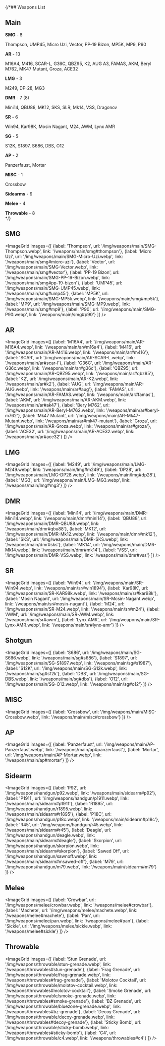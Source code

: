 

{/*## Weapons List

## Main

**SMG** - 8  

Thompson, UMP45, Micro Uzi, Vector, PP-19 Bizon, MP5K, MP9, P90

**AR** - 13  

M16A4, M416, SCAR-L, G36C, QBZ95, K2, AUG A3, FAMAS, AKM, Beryl M762, MK47 Mutant, Groza, ACE32

**LMG** - 3  

M249, DP-28, MG3

**DMR** - 7 (8)  

Mini14, QBU88, MK12, SKS, SLR, Mk14, VSS, Dragonov

**SR** - 6  

Win94, Kar98K, Mosin Nagant, M24, AWM, Lynx AMR

**SG** - 5  

S12K, S1897, S686, DBS, O12

**AP** - 2  

Panzerfaust, Mortar

**MISC** - 1

Crossbow

**Sidearms** - 9  

**Melee** - 4  

**Throwable** - 8  
*/}

## **SMG**  

<ImageGrid
  images={[
    {label: 'Thompson', url: '/img/weapons/main/SMG-Thompson.webp', link: '/weapons/main/smg#thompson'},
    {label: 'Micro Uzi', url: '/img/weapons/main/SMG-Micro-Uzi.webp', link: '/weapons/main/smg#micro-uzi'},
    {label: 'Vector', url: '/img/weapons/main/SMG-Vector.webp', link: '/weapons/main/smg#vector'},
    {label: 'PP-19 Bizon', url: '/img/weapons/main/SMG-PP-19-Bizon.webp', link: '/weapons/main/smg#pp-19-bizon'},
    {label: 'UMP45', url: '/img/weapons/main/SMG-UMP45.webp', link: '/weapons/main/smg#ump45'},
    {label: 'MP5K', url: '/img/weapons/main/SMG-MP5k.webp', link: '/weapons/main/smg#mp5k'},
    {label: 'MP9', url: '/img/weapons/main/SMG-MP9.webp', link: '/weapons/main/smg#mp9'},
    {label: 'P90', url: '/img/weapons/main/SMG-P90.webp', link: '/weapons/main/smg#p90'}
  ]}
/>

## **AR**  

<ImageGrid
  images={[
    {label: 'M16A4', url: '/img/weapons/main/AR-M16A4.webp', link: '/weapons/main/ar#m16a4'},
    {label: 'M416', url: '/img/weapons/main/AR-M416.webp', link: '/weapons/main/ar#m416'},
    {label: 'SCAR', url: '/img/weapons/main/AR-SCAR-L.webp', link: '/weapons/main/ar#scar-l'},
    {label: 'G36C', url: '/img/weapons/main/AR-G36c.webp', link: '/weapons/main/ar#g36c'},
    {label: 'QBZ95', url: '/img/weapons/main/AR-QBZ95.webp', link: '/weapons/main/ar#qbz95'},
    {label: 'K2', url: '/img/weapons/main/AR-K2.webp', link: '/weapons/main/ar#k2'},
    {label: 'AUG', url: '/img/weapons/main/AR-AUG.webp', link: '/weapons/main/ar#aug'},
    {label: 'FAMAS', url: '/img/weapons/main/AR-FAMAS.webp', link: '/weapons/main/ar#famas'},
    {label: 'AKM', url: '/img/weapons/main/AR-AKM.webp', link: '/weapons/main/ar#ak47'},
    {label: 'Bery M762', url: '/img/weapons/main/AR-Beryl-M762.webp', link: '/weapons/main/ar#beryl-m762'},
    {label: 'Mk47 Mutant', url: '/img/weapons/main/AR-Mk47-Mutant.webp', link: '/weapons/main/ar#mk47-mutant'},
    {label: 'Groza', url: '/img/weapons/main/AR-Groza.webp', link: '/weapons/main/ar#groza'},
    {label: 'ACE32', url: '/img/weapons/main/AR-ACE32.webp', link: '/weapons/main/ar#ace32'}
  ]}
/>

## **LMG**  

<ImageGrid
  images={[
    {label: 'M249', url: '/img/weapons/main/LMG-M249.webp', link: '/weapons/main/lmg#m249'},
    {label: 'DP28', url: '/img/weapons/main/LMG-DP28.webp', link: '/weapons/main/lmg#dp28'},
    {label: 'MG3', url: '/img/weapons/main/LMG-MG3.webp', link: '/weapons/main/lmg#mg3'}
  ]}
/>

## **DMR**  

<ImageGrid
  images={[
    {label: 'Mini14', url: '/img/weapons/main/DMR-Mini14.webp', link: '/weapons/main/dmr#mini14'},
    {label: 'QBU88', url: '/img/weapons/main/DMR-QBU88.webp', link: '/weapons/main/dmr#qbu88'},
    {label: 'MK12', url: '/img/weapons/main/DMR-Mk12.webp', link: '/weapons/main/dmr#mk12'},
    {label: 'SKS', url: '/img/weapons/main/DMR-SKS.webp', link: '/weapons/main/dmr#sks'},
    {label: 'MK14', url: '/img/weapons/main/DMR-Mk14.webp', link: '/weapons/main/dmr#mk14'},
    {label: 'VSS', url: '/img/weapons/main/DMR-VSS.webp', link: '/weapons/main/dmr#vss'}
  ]}
/>

## **SR**  

<ImageGrid
  images={[
    {label: 'Win94', url: '/img/weapons/main/SR-Win94.webp', link: '/weapons/main/sr#win1894'},
    {label: 'Kar98K', url: '/img/weapons/main/SR-KAR98k.webp', link: '/weapons/main/sr#kar98k'},
    {label: 'Mosin Nagant', url: '/img/weapons/main/SR-Mosin-Nagant.webp', link: '/weapons/main/sr#mosin-nagant'},
    {label: 'M24', url: '/img/weapons/main/SR-M24.webp', link: '/weapons/main/sr#m24'},
    {label: 'AWM', url: '/img/weapons/main/SR-AWM.webp', link: '/weapons/main/sr#awm'},
    {label: 'Lynx AMR', url: '/img/weapons/main/SR-Lynx-AMR.webp', link: '/weapons/main/sr#lynx-amr'}
  ]}
/>

## **Shotgun**  

<ImageGrid
  images={[
    {label: 'S686', url: '/img/weapons/main/SG-S686.webp', link: '/weapons/main/sg#s686'},
    {label: 'S1897', url: '/img/weapons/main/SG-S1897.webp', link: '/weapons/main/sg#s1987'},
    {label: 'S12K', url: '/img/weapons/main/SG-S12k.webp', link: '/weapons/main/sg#s12k'},
    {label: 'DBS', url: '/img/weapons/main/SG-DBS.webp', link: '/weapons/main/sg#dbs'},
    {label: 'O12', url: '/img/weapons/main/SG-O12.webp', link: '/weapons/main/sg#o12'}
  ]}
/>

## **MISC**  

<ImageGrid
  images={[
    {label: 'Crossbow', url: '/img/weapons/main/MISC-Crossbow.webp', link: '/weapons/main/misc#crossbow'}
  ]}
/>

## **AP**  

<ImageGrid
  images={[
    {label: 'Panzerfaust', url: '/img/weapons/main/AP-Panzerfaust.webp', link: '/weapons/main/ap#panzerfaust'},
    {label: 'Mortar', url: '/img/weapons/main/AP-Mortar.webp', link: '/weapons/main/ap#mortar'}
  ]}
/>

## **Sidearm**  

<ImageGrid
  images={[
    {label: 'P92', url: '/img/weapons/handgun/p92.webp', link: '/weapons/main/sidearm#p92'},
    {label: 'P1911', url: '/img/weapons/handgun/p1911.webp', link: '/weapons/main/sidearm#p1911'},
    {label: 'R1895', url: '/img/weapons/handgun/r1895.webp', link: '/weapons/main/sidearm#r1895'},
    {label: 'P18C', url: '/img/weapons/handgun/p18c.webp', link: '/weapons/main/sidearm#p18c'},
    {label: 'R45', url: '/img/weapons/handgun/r45.webp', link: '/weapons/main/sidearm#r45'},
    {label: 'Deagle', url: '/img/weapons/handgun/deagle.webp', link: '/weapons/main/sidearm#deagle'},
    {label: 'Skorpion', url: '/img/weapons/handgun/skorpion.webp', link: '/weapons/main/sidearm#skorpion'},
    {label: 'Sawed Off', url: '/img/weapons/handgun/sawnoff.webp', link: '/weapons/main/sidearm#msawed-off'},
    {label: 'M79', url: '/img/weapons/handgun/m79.webp', link: '/weapons/main/sidearm#m79'}
  ]}
/>

## **Melee**  

<ImageGrid
  images={[
    {label: 'Crowbar', url: '/img/weapons/melee/crowbar.webp', link: '/weapons/melee#crowbar'},
    {label: 'Machete', url: '/img/weapons/melee/machete.webp', link: '/weapons/melee#machete'},
    {label: 'Pan', url: '/img/weapons/melee/pan.webp', link: '/weapons/melee#pan'},
    {label: 'Sickle', url: '/img/weapons/melee/sickle.webp', link: '/weapons/melee#sickle'}
  ]}
/>

## **Throwable**  

<ImageGrid
  images={[
    {label: 'Stun Grenade', url: '/img/weapons/throwable/stun-grenade.webp', link: '/weapons/throwables#stun-grenade'},
    {label: 'Frag Grenade', url: '/img/weapons/throwable/frag-grenade.webp', link: '/weapons/throwables#frag-grenade'},
    {label: 'Molotov Cocktail', url: '/img/weapons/throwable/molotov-cocktail.webp', link: '/weapons/throwables#molotov-cocktail'},
    {label: 'Smoke Grenade', url: '/img/weapons/throwable/smoke-grenade.webp', link: '/weapons/throwables#smoke-grenade'},
    {label: 'BZ Grenade', url: '/img/weapons/throwable/bluezone-grenade.webp', link: '/weapons/throwables#bz-grenade'},
    {label: 'Decoy Grenade', url: '/img/weapons/throwable/decoy-grenade.webp', link: '/weapons/throwables#decoy-grenade'},
    {label: 'Sticky Bomb', url: '/img/weapons/throwable/sticky-bomb.webp', link: '/weapons/throwables#sticky-bomb'},
    {label: 'C4', url: '/img/weapons/throwable/c4.webp', link: '/weapons/throwables#c4'}
  ]}
/>